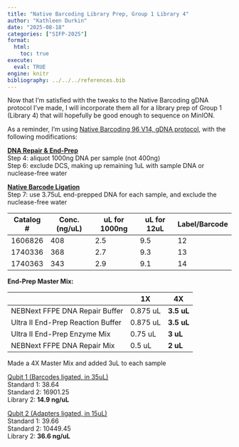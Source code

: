 ```yaml
---
title: "Native Barcoding Library Prep, Group 1 Library 4"
author: "Kathleen Durkin"
date: "2025-08-18"
categories: ["SIFP-2025"]
format:
  html:
    toc: true
execute: 
  eval: TRUE
engine: knitr
bibliography: ../../../references.bib
---
```


Now that I'm satisfied with the tweaks to the Native Barcoding gDNA protocol I've made, I will incorporate them all for a library prep of Group 1 (Library 4) that will hopefully be good enough to sequence on MinION.

As a reminder, I'm using [Native Barcoding 96 V14, gDNA protocol](./protocols/ligation-sequencing-gdna-native-barcoding-v14-sqk-nbd114-24-document-checklist-MinION-en-NBE_9169_v114_revV_02Jul2025-39.pdf), with the following modifications:

[**DNA Repair & End-Prep**]{.underline}\
Step 4: aliquot 1000ng DNA per sample (not 400ng)\
Step 6: exclude DCS, making up remaining 1uL with sample DNA or nuclease-free water

[**Native Barcode Ligation**]{.underline}\
Step 7: use 3.75uL end-prepped DNA for each sample, and exclude the nuclease-free water

| Catalog \# | Conc. (ng/uL) | uL for 1000ng | uL for 12uL | Label/Barcode |
|------------|---------------|---------------|-------------|---------------|
| 1606826    | 408           | 2.5           | 9.5         | 12            |
| 1740336    | 368           | 2.7           | 9.3         | 13            |
| 1740363    | 343           | 2.9           | 9.1         | 14            |

**End-Prep Master Mix:**

|                                   | 1X       | 4X         |
|-----------------------------------|----------|------------|
| NEBNext FFPE DNA Repair Buffer    | 0.875 uL | **3.5 uL** |
| Ultra II End-Prep Reaction Buffer | 0.875 uL | **3.5 uL** |
| Ultra II End-Prep Enzyme Mix      | 0.75 uL  | **3 uL**   |
| NEBNext FFPE DNA Repair Mix       | 0.5 uL   | **2 uL**   |

Made a 4X Master Mix and added 3uL to each sample

[Qubit 1 (Barcodes ligated, in 35uL)]{.underline}\
Standard 1: 38.64\
Standard 2: 16901.25\
Library 2: **14.9 ng/uL**

[Qubit 2 (Adapters ligated, in 15uL)]{.underline}\
Standard 1: 39.66\
Standard 2: 10449.45\
Library 2: **36.6 ng/uL**
